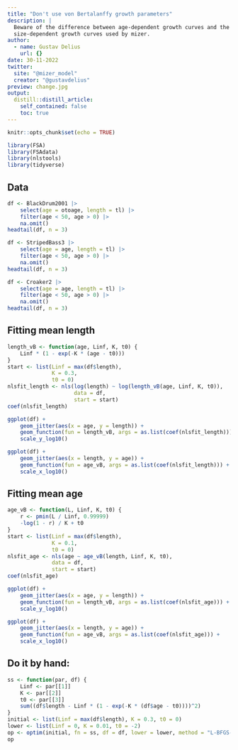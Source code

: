 ```yaml
---
title: "Don't use von Bertalanffy growth parameters"
description: |
  Beware of the difference between age-dependent growth curves and the 
  size-dependent growth curves used by mizer.
author:
  - name: Gustav Delius
    url: {}
date: 30-11-2022
twitter:
  site: "@mizer_model"
  creator: "@gustavdelius"
preview: change.jpg
output:
  distill::distill_article:
    self_contained: false
    toc: true
---
```


```r
knitr::opts_chunk$set(echo = TRUE)
```

```r
library(FSA)
library(FSAdata)
library(nlstools)
library(tidyverse)
```

## Data

```r
df <- BlackDrum2001 |>
    select(age = otoage, length = tl) |>
    filter(age < 50, age > 0) |>
    na.omit()
headtail(df, n = 3)
```

```r
df <- StripedBass3 |>
    select(age = age, length = tl) |>
    filter(age < 50, age > 0) |>
    na.omit()
headtail(df, n = 3)
```

```r
df <- Croaker2 |>
    select(age = age, length = tl) |>
    filter(age < 50, age > 0) |>
    na.omit()
headtail(df, n = 3)
```

## Fitting mean length

```r
length_vB <- function(age, Linf, K, t0) {
    Linf * (1 - exp(-K * (age - t0)))
}
start <- list(Linf = max(df$length),
              K = 0.3,
              t0 = 0)
nlsfit_length <- nls(log(length) ~ log(length_vB(age, Linf, K, t0)),
                     data = df,
                     start = start)
coef(nlsfit_length)
```

```r
ggplot(df) +
    geom_jitter(aes(x = age, y = length)) +
    geom_function(fun = length_vB, args = as.list(coef(nlsfit_length))) +
    scale_y_log10()
```

```r
ggplot(df) +
    geom_jitter(aes(x = length, y = age)) +
    geom_function(fun = age_vB, args = as.list(coef(nlsfit_length))) +
    scale_x_log10()
```

## Fitting mean age

```r
age_vB <- function(L, Linf, K, t0) {
    r <- pmin(L / Linf, 0.99999)
    -log(1 - r) / K + t0
}
start <- list(Linf = max(df$length),
              K = 0.1,
              t0 = 0)
nlsfit_age <- nls(age ~ age_vB(length, Linf, K, t0),
              data = df,
              start = start)
coef(nlsfit_age)
```

```r
ggplot(df) +
    geom_jitter(aes(x = age, y = length)) +
    geom_function(fun = length_vB, args = as.list(coef(nlsfit_age))) +
    scale_y_log10()
```

```r
ggplot(df) +
    geom_jitter(aes(x = length, y = age)) +
    geom_function(fun = age_vB, args = as.list(coef(nlsfit_age))) +
    scale_x_log10()
```



## Do it by hand:
```r
ss <- function(par, df) {
    Linf <- par[[1]]
    K <- par[[2]]
    t0 <- par[[3]]
    sum((df$length - Linf * (1 - exp(-K * (df$age - t0))))^2)
}
initial <- list(Linf = max(df$length), K = 0.3, t0 = 0)
lower <- list(Linf = 0, K = 0.01, t0 = -2)
op <- optim(initial, fn = ss, df = df, lower = lower, method = "L-BFGS-B")
op
```

